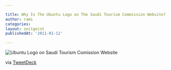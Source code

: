 ```yaml
---

title: Why Is The Ubuntu Logo on The Saudi Tourism Commission Website?
author: rami
categories:
layout: zeitgeist
publishedAt: '2011-01-12'

---
```


![Ubuntu Logo on Saudi Tourism Comission Website](/assets/images/content/zeitgeist/ubuntu-logo-on-saudi-tourism-comission-website.png)

<div class="posterous_quote_citation">
  via <a href="http://tweetdeck.com">TweetDeck</a>
</div>
